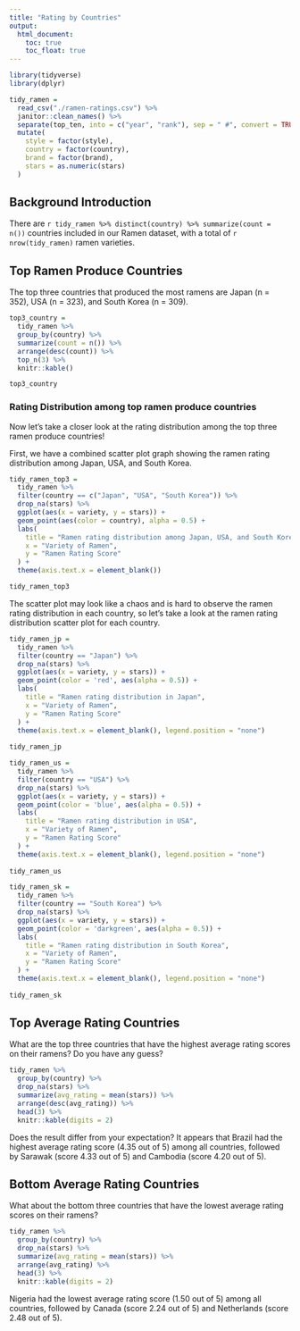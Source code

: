 ```yaml
---
title: "Rating by Countries"
output: 
  html_document:
    toc: true
    toc_float: true
---
```


```r
library(tidyverse)
library(dplyr)
```

```r
tidy_ramen = 
  read_csv("./ramen-ratings.csv") %>% 
  janitor::clean_names() %>% 
  separate(top_ten, into = c("year", "rank"), sep = " #", convert = TRUE) %>% 
  mutate(
    style = factor(style),
    country = factor(country),
    brand = factor(brand),
    stars = as.numeric(stars)
  )
```

## Background Introduction 
There are `r tidy_ramen %>% distinct(country) %>% summarize(count = n())` countries included in our Ramen dataset, with a total of `r nrow(tidy_ramen)` ramen varieties. 


## Top Ramen Produce Countries
The top three countries that produced the most ramens are Japan (n = 352), USA (n = 323), and South Korea (n = 309).

```r
top3_country = 
  tidy_ramen %>%
  group_by(country) %>%
  summarize(count = n()) %>%
  arrange(desc(count)) %>%
  top_n(3) %>% 
  knitr::kable()

top3_country
```


### Rating Distribution among top ramen produce countries
Now let's take a closer look at the rating distribution among the top three ramen produce countries!

First, we have a combined scatter plot graph showing the ramen rating distribution among Japan, USA, and South Korea.
```r
tidy_ramen_top3 = 
  tidy_ramen %>%
  filter(country == c("Japan", "USA", "South Korea")) %>%
  drop_na(stars) %>%
  ggplot(aes(x = variety, y = stars)) + 
  geom_point(aes(color = country), alpha = 0.5) +
  labs(
    title = "Ramen rating distribution among Japan, USA, and South Korea",
    x = "Variety of Ramen",
    y = "Ramen Rating Score"
  ) +
  theme(axis.text.x = element_blank())

tidy_ramen_top3
```


The scatter plot may look like a chaos and is hard to observe the ramen rating distribution in each country, so let's take a look at the ramen rating distribution scatter plot for each country. 

```r
tidy_ramen_jp = 
  tidy_ramen %>%
  filter(country == "Japan") %>%
  drop_na(stars) %>%
  ggplot(aes(x = variety, y = stars)) + 
  geom_point(color = 'red', aes(alpha = 0.5)) +
  labs(
    title = "Ramen rating distribution in Japan",
    x = "Variety of Ramen",
    y = "Ramen Rating Score"
  ) +
  theme(axis.text.x = element_blank(), legend.position = "none")
  
tidy_ramen_jp
```


```r
tidy_ramen_us = 
  tidy_ramen %>%
  filter(country == "USA") %>%  
  drop_na(stars) %>%
  ggplot(aes(x = variety, y = stars)) + 
  geom_point(color = 'blue', aes(alpha = 0.5)) +
  labs(
    title = "Ramen rating distribution in USA",
    x = "Variety of Ramen",
    y = "Ramen Rating Score"
  ) +
  theme(axis.text.x = element_blank(), legend.position = "none")
  
tidy_ramen_us
```

```r
tidy_ramen_sk = 
  tidy_ramen %>%
  filter(country == "South Korea") %>%
  drop_na(stars) %>%
  ggplot(aes(x = variety, y = stars)) + 
  geom_point(color = 'darkgreen', aes(alpha = 0.5)) +
  labs(
    title = "Ramen rating distribution in South Korea",
    x = "Variety of Ramen",
    y = "Ramen Rating Score"
  ) +
  theme(axis.text.x = element_blank(), legend.position = "none")
  
tidy_ramen_sk
```


## Top Average Rating Countries

What are the top three countries that have the highest average rating scores on their ramens? Do you have any guess?
```r
tidy_ramen %>%
  group_by(country) %>%
  drop_na(stars) %>%
  summarize(avg_rating = mean(stars)) %>%
  arrange(desc(avg_rating)) %>%
  head(3) %>%
  knitr::kable(digits = 2) 
```

Does the result differ from your expectation? It appears that Brazil had the highest average rating score (4.35 out of 5) among all countries, followed by Sarawak (score 4.33 out of 5) and Cambodia (score 4.20 out of 5).



## Bottom Average Rating Countries

What about the bottom three countries that have the lowest average rating scores on their ramens?
```r
tidy_ramen %>%
  group_by(country) %>%
  drop_na(stars) %>%
  summarize(avg_rating = mean(stars)) %>%
  arrange(avg_rating) %>%
  head(3) %>%
  knitr::kable(digits = 2) 
```
Nigeria had the lowest average rating score (1.50 out of 5) among all countries, followed by Canada (score 2.24 out of 5) and Netherlands (score 2.48 out of 5).
